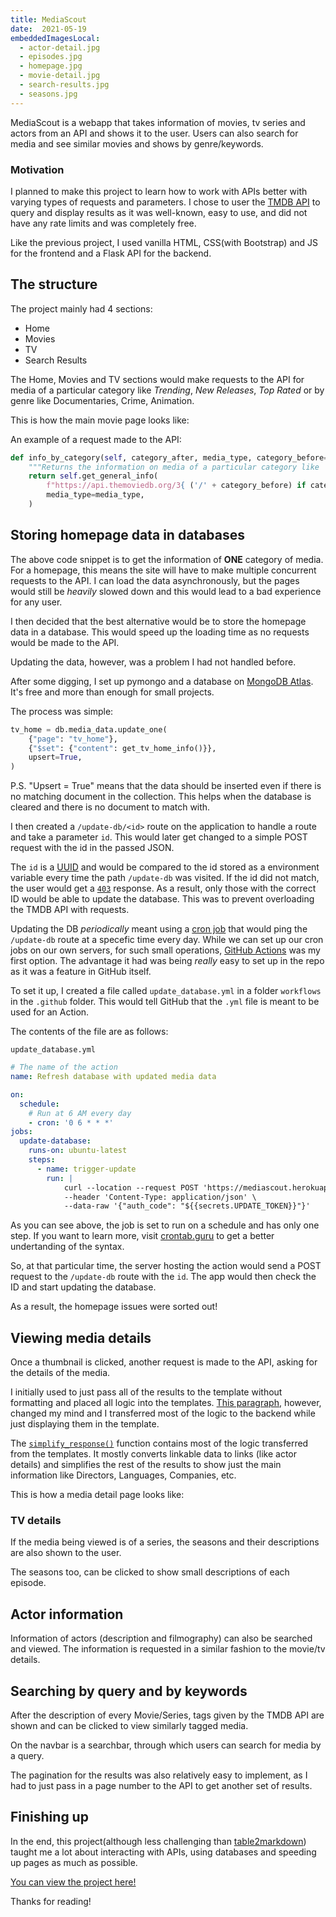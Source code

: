 ```yaml
---
title: MediaScout
date:  2021-05-19
embeddedImagesLocal: 
  - actor-detail.jpg
  - episodes.jpg
  - homepage.jpg
  - movie-detail.jpg
  - search-results.jpg
  - seasons.jpg
---
```


MediaScout is a webapp that takes information of movies, tv series and actors from an API and shows it to the user. 
Users can also search for media and see similar movies and shows by genre/keywords.

### Motivation

I planned to make this project to learn how to work with APIs better with varying types of requests and parameters. 
I chose to user the [TMDB API](developers.themoviedb.org)    to query and display results as it was well-known, easy to use, and did not have any rate limits
and was completely free.

Like the previous project, I used vanilla HTML, CSS(with Bootstrap) and JS for the frontend and a Flask API for the backend.

## The structure

The project mainly had 4 sections: 

- Home
- Movies
- TV
- Search Results 

The Home, Movies and TV sections would make requests to the API for media of a particular category like
 *Trending*, *New Releases*, *Top Rated* or by genre like Documentaries, Crime, Animation.

This is how the main movie page looks like: 

<GatsbyImage alt="homepage.jpg" image={getImage(props.localImages[2])} />

An example of a request made to the API: 

```python
def info_by_category(self, category_after, media_type, category_before=None):
    """Returns the information on media of a particular category like 'trending' or 'popular'."""
    return self.get_general_info(
        f"https://api.themoviedb.org/3{ ('/' + category_before) if category_before else ''}/{media_type}/{category_after}",
        media_type=media_type,
    )
```


## Storing homepage data in databases

The above code snippet is to get the information of **ONE** category of media. For a homepage, this means the site will have
to make multiple concurrent requests to the API. I can load the data asynchronously, but the pages would still be *heavily*
slowed down and this would lead to a bad experience for any user.

I then decided that the best alternative would be to store the homepage data in a database. This would speed up the loading time 
as no requests would be made to the API. 

Updating the data, however, was a problem I had not handled before. 

After some digging, I set up pymongo and a database on [MongoDB Atlas](https://www.mongodb.com/cloud/atlas/register). It's free and more
than enough for small projects.

The process was simple:

```python
tv_home = db.media_data.update_one(
    {"page": "tv_home"},
    {"$set": {"content": get_tv_home_info()}},
    upsert=True,
)
```
<Alert status="warning">
  <AlertIcon />
  P.S. "Upsert = True" means that the data should be inserted even if there is no matching document in the collection. 
  This helps when the database is cleared and there is no document to match with.
</Alert>

I then created a `/update-db/<id>` route on the application to handle a route and take a parameter `id`. This would
later get changed to a simple POST request with the id in the passed JSON.

The `id` is a [UUID](https://en.wikipedia.org/wiki/Universally_unique_identifier)
 and would be compared to the id stored as a environment variable every time the path `/update-db`
 was visited. If the id did not match, the user would get a 
 [`403`](https://developer.mozilla.org/en-US/docs/Web/HTTP/Status/403) response. As a result, only those
 with the correct ID would be able to update the database. This was to prevent overloading the TMDB API with requests.

Updating the DB *periodically* meant using a [cron job](https://en.wikipedia.org/wiki/Cron) that would ping the `/update-db`
route at a specefic time every day. While we can set up our cron jobs on our own servers, for such small operations, 
[GitHub Actions](https://github.com/features/actions) was my first option. The advantage it had was being *really* easy to
set up in the repo as it was a feature in GitHub itself.

To set it up, I created a file called `update_database.yml` in a folder `workflows` in the `.github` folder. This would tell
GitHub that the `.yml` file is meant to be used for an Action.

The contents of the file are as follows: 

`update_database.yml`
```yml
# The name of the action
name: Refresh database with updated media data

on:
  schedule:
    # Run at 6 AM every day
    - cron: '0 6 * * *'
jobs:
  update-database:
    runs-on: ubuntu-latest
    steps:
      - name: trigger-update
        run: |
            curl --location --request POST 'https://mediascout.herokuapp.com/update-db' \
            --header 'Content-Type: application/json' \
            --data-raw '{"auth_code": "${{secrets.UPDATE_TOKEN}}"}'
```
As you can see above, the job is set to run on a schedule and has only one step. If you want to learn more,
visit [crontab.guru](https://crontab.guru) to get a better undertanding of the syntax.

So, at that particular time, the server hosting the action would send a POST request to the `/update-db` route with the 
`id`. The app would then check the ID and start updating the database.

As a result, the homepage issues were sorted out! 

## Viewing media details

Once a thumbnail is clicked, another request is made to the API, asking for the details of the media. 

I initially used to just pass all of the results to the template without formatting and placed all logic into the templates.
[This paragraph](https://jinja.palletsprojects.com/en/3.0.x/faq/#isn-t-it-a-terrible-idea-to-put-logic-into-templates),
however, changed my mind and I transferred most of the logic to the backend while just displaying them in the template.

The [`simplify_response()`](https://github.com/1Gokul/MediaScout/blob/5092d452d3f5d05dfe4b91d77cae380b7494f357/media_finder.py#L415) 
function contains most of the logic transferred from the templates. It mostly converts linkable data to links (like actor details) and 
simplifies the rest of the results to show just the main information like Directors, Languages, Companies, etc.

This is how a media detail page looks like: 


<GatsbyImage alt="movie-detail.jpg" image={getImage(props.localImages[3])} />

### TV details

If the media being viewed is of a series, the seasons and their descriptions are also shown to the user. 


<GatsbyImage alt="seasons.jpg" image={getImage(props.localImages[5])} />

The seasons too, can be clicked to show small descriptions of each episode.


<GatsbyImage alt="episodes.jpg" image={getImage(props.localImages[1])} />

## Actor information 

Information of actors (description and filmography) can also be searched and viewed. The information is requested in a 
similar fashion to the movie/tv details.


<GatsbyImage alt="actor-detail.jpg" image={getImage(props.localImages[0])} />

## Searching by query and by keywords

After the description of every Movie/Series, tags given by the TMDB API are shown and can be clicked to view similarly tagged media.

On the navbar is a searchbar, through which users can search for media by a query.

The pagination for the results was also relatively easy to implement, as I had to just pass in a page number to the API to get
another set of results.

<GatsbyImage alt="search-results.jpg" image={getImage(props.localImages[4])} />

## Finishing up 

In the end, this project(although less challenging than [table2markdown](/blog/table2markdown-project)) taught me a lot about
interacting with APIs, using databases and speeding up pages as much as possible.

[You can view the project here!](https://mediascout.herokuapp.com/)

Thanks for reading!